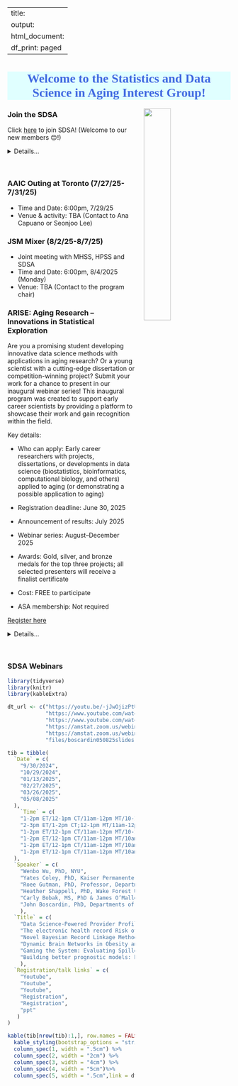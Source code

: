 
---
title:
output:
  html_document:
    df_print: paged
---

<h1 style="background-color:LightCyan;text-align:center;font-family:'Comic Sans MS';color:RoyalBlue;">Welcome to the Statistics and Data Science in Aging Interest Group!</h1>

<p>

<img src="images/SDSAlogo2.webp" style="width:35%" align="right" hspace="20"> 

</p>

### Join the SDSA

<p> Click [here](https://form.jotform.com/zzlalo/friends-of-sdsa) to join SDSA! (Welcome to our new members 😊!)</p>

<details>
  <summary>Details...</summary>
<embed src="files/SDSA flyer v2.pdf#toolbar=0" width="600px" height="800px"
    scrolling="auto"/>
</details>

<br>


### AAIC Outing at Toronto (7/27/25-7/31/25)

* Time and Date: 6:00pm, 7/29/25
* Venue & activity: TBA (Contact to Ana Capuano or Seonjoo Lee)

### JSM Mixer (8/2/25-8/7/25)

* Joint meeting with  MHSS, HPSS and SDSA
* Time and Date: 6:00pm, 8/4/2025 (Monday)
* Venue: TBA (Contact to the program chair)

### ARISE: Aging Research – Innovations in Statistical Exploration

Are you a promising student developing innovative data science methods with applications in aging research? Or a young scientist with a cutting-edge dissertation or competition-winning project? Submit your work for a chance to present in our inaugural webinar series! This inaugural program was created to support early career scientists by providing a platform to showcase their work and gain recognition within the field.

Key details:

* Who can apply: Early career researchers with projects, dissertations, or developments in data science (biostatistics, bioinformatics, computational biology, and others) applied to aging (or demonstrating a possible application to aging)

* Registration deadline: June 30, 2025

* Announcement of results: July 2025

* Webinar series: August–December 2025

* Awards: Gold, silver, and bronze medals for the top three projects; all selected presenters will receive a finalist certificate

* Cost: FREE to participate

* ASA membership: Not required

<p> [Register here](https://forms.gle/EUrtnrFyNiuoj2Mf7)</p>

<details>
  <summary>Details...</summary>
<embed src="files/SDSA ARISE.pdf#toolbar=0" width="600px" height="800px"
    scrolling="auto"/>
</details>
<br>


### SDSA Webinars 

```r
library(tidyverse)
library(knitr)
library(kableExtra)
```

```r

dt_url <- c("https://youtu.be/-jJwOjizPtU",
            "https://www.youtube.com/watch?v=dw74CQJZ3v0",
            "https://www.youtube.com/watch?v=rWAeVmjyorQ",
            "https://amstat.zoom.us/webinar/register/WN_h4UZVD1jQsS7YV9nbL-bzw",
            "https://amstat.zoom.us/webinar/register/WN_NKJJnVQxQ062hMd7jILBWQ",
            "files/boscardin050825slides.pdf")

tib = tibble(
  `Date` = c(
    "9/30/2024",
    "10/29/2024",
    "01/13/2025",
    "02/27/2025",
    "03/26/2025",
    "05/08/2025"
  ),
    `Time` = c(
    "1-2pm ET/12-1pm CT/11am-12pm MT/10-11am PT",
    "2-3pm ET/1-2pm CT;12-1pm MT/11am-12pm PT",
    "1-2pm ET/12-1pm CT/11am-12pm MT/10-11am PT",
    "1-2pm ET/12-1pm CT/11am-12pm MT/10am-11am PT",
    "1-2pm ET/12-1pm CT/11am-12pm MT/10am-11am PT",
    "1-2pm ET/12-1pm CT/11am-12pm MT/10am-11am PT"
  ),
  `Speaker` = c(
    "Wenbo Wu, PhD, NYU",
    "Yates Coley, PhD, Kaiser Permanente Washington Health Research Institute & the University of Washington",
    "Roee Gutman, PhD, Professor, Department of Biostatistics, Brown University",
    "Heather Shappell, PhD, Wake Forest University School of Medicine",
    "Carly Bobak, MS, PhD & James O’Malley, MS, PhD, Dartmouth Geisel School of Medicine",
    "John Boscardin, PhD, Departments of Medicine and Epidemiology & Biostatistics, University of California, San Francisco"
    ),
  `Title` = c(
    "Data Science-Powered Provider Profiling for Equitable Quality Care in Alzheimer's and Dementia",
    "The electronic health record Risk of Alzheimer’s and Dementia Assessment Rule (eRADAR): External validation and embedded pragmatic clinical trial in two real-world healthcare systems",
    "Novel Bayesian Record Linkage Methods with Application to Medicare Beneficiaries",
    "Dynamic Brain Networks in Obesity and Weight Loss in Older Adults",
    "Gaming the System: Evaluating Spillover in a Video Game Intervention for Advanced Care Planning using Physician Social Networks",
    "Building better prognostic models: balancing accuracy, interpretability, and usability in the care of older adults"
    ),
  `Registration/talk links` = c(
    "Youtube",
    "Youtube",
    "Youtube",
    "Registration",
    "Registration",
    "ppt"
   )
)

kable(tib[nrow(tib):1,], row.names = FALSE) %>%
  kable_styling(bootstrap_options = "striped",font_size = 15, repeat_header_method = "replace") %>%
  column_spec(1, width = ".5cm") %>%
  column_spec(2, width = "2cm") %>%
  column_spec(3, width = "4cm") %>%
  column_spec(4, width = "5cm")%>%
  column_spec(5, width = ".5cm",link = dt_url[nrow(tib):1])
```

